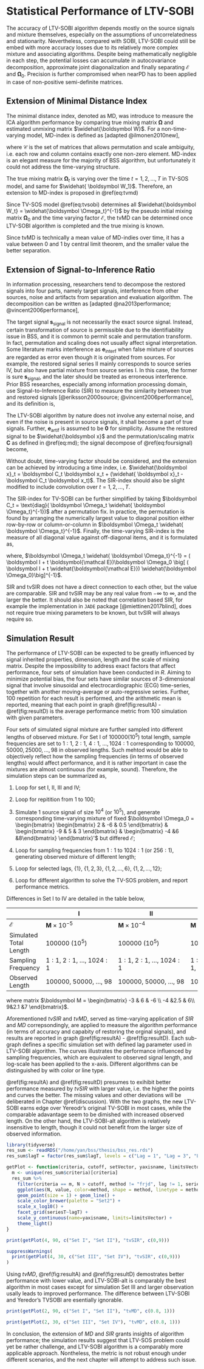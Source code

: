 # Statistical Performance of LTV-SOBI {#performance}

The accuracy of LTV-SOBI algorithm depends mostly on the source signals and mixture themselves, especially on the assumptions of uncorrelatedness and stationarity. Nevertheless, compared with SOBI, LTV-SOBI could still be embed with more accuracy losses due to its relatively more complex mixture and associating algorithms. Despite being mathematically negligible in each step, the potential losses can accumulate in autocovariance decomposition, approximate joint diagonalization and finally separating $\boldsymbol{\mathcal E}$ and $\boldsymbol \Omega_0$. Precision is further compromised when nearPD has to been applied in case of non-positive semi-definite matrices.

## Extension of Minimal Distance Index

The minimal distance index, denoted as MD, was introduce to measure the ICA algorithm performance by comparing true mixing matrix $\boldsymbol \Omega$ and estimated unmixing matrix $\widehat{\boldsymbol W}$. For a non-time-varying model, MD-index is defined as [adapted @ilmonen2010new], 

\begin{equation}
\text{MD} (\widehat{ \boldsymbol {W}}) = \frac 1 {\sqrt{p-1}} \inf\limits_{ \boldsymbol C \in \mathcal C} || \boldsymbol C \widehat{ \boldsymbol {W}} \boldsymbol \Omega - \boldsymbol I_p||
(\#eq:md)
\end{equation}

where $\mathcal C$ is the set of matrices that allows permutation and scale ambiguity, i.e. each row and column contains exactly one non-zero element. MD-index is an elegant measure for the majority of BSS algorithm, but unfortunately it could not address the time-varying structure.

The true mixing matrix $\boldsymbol \Omega_t$ is varying over the time $t=1,2,\dots,T$ in TV-SOS model, and same for $\widehat{ \boldsymbol W_1}$. Therefore, an extension to MD-index is proposed in \@ref(eq:tvmd)

\begin{equation}
\text{tvMD}(\{\widehat{ \boldsymbol W_1}, \widehat{ \boldsymbol W_2}, \dots, \widehat{ \boldsymbol W_T}\}) = \frac 1 T \sum\limits_{t=1}^T \text{MD}(\widehat{ \boldsymbol W_t})
(\#eq:tvmd)
\end{equation}

Since TV-SOS model \@ref(eq:tvsobi) determines all $\widehat{\boldsymbol W_t} = \widehat{\boldsymbol \Omega_t}^{-1}$ by the pseudo initial mixing matrix $\boldsymbol \Omega_0$ and the time varying factor $\boldsymbol{\mathcal E}$, the tvMD can be determined once LTV-SOBI algorithm is completed and the true mixing is known.

Since tvMD is technically a mean value of MD-indies over time, it has a value between $0$ and $1$ by central limit theorem, and the smaller value the better separation.

## Extension of Signal-to-Inference Ratio

In information processing, researchers tend to decompose the restored signals into four parts, namely target signals, interference from other sources, noise and artifacts from separation and evaluation algorithm. The decomposition can be written as [adapted @na2013performance; @vincent2006performance],

\begin{equation}
\boldsymbol x = \boldsymbol s_\text{signal} + \boldsymbol s_\text{interf} + \boldsymbol e_\text{noise} + \boldsymbol e_\text{artif}
(\#eq:foursignal)
\end{equation}

The target signal $\boldsymbol s_\text{signal}$ is not necessarily the exact source signal. Instead, certain transformation of source is permissible due to the identifiability issue in BSS, and it is common to permit scale and permutation transform. In fact, permutation and scaling does not usually affect signal interpretation. Some literature marks interference as $\boldsymbol e_\text{interf}$ when false mixture of sources are regarded as error even though it is originated from sources. For example, the restored signal series II mainly corresponds to source series IV, but also have partial mixture from source series I. In this case, the former is sure $\boldsymbol s_\text{signal}$, and the later should be treated as erroneous interference. Prior BSS researches, especially among information processing domain, use Signal-to-Inference Ratio (SIR) to measure the similarity between true and restored signals [@eriksson2000source; @vincent2006performance], and its definition is,

\begin{equation}
\text{SIR}= 10 \log_{10} \frac{|| \boldsymbol s_\text{target} ||^2}{|| \boldsymbol s_\text{interf}||^2}
(\#eq:sir)
\end{equation}

The LTV-SOBI algorithm by nature does not involve any external noise, and even if the noise is present in source signals, it shall become a part of true signals. Further, $\boldsymbol e_\text{artif}$ is assumed to be $\boldsymbol 0$ for simplicity. Assume the restored signal to be $\widehat{\boldsymbol x}$ and the permutation/scaling matrix $\boldsymbol C$ as defined in \@ref(eq:md); the signal decompose of \@ref(eq:foursignal) become,

\begin{equation}
\begin{aligned}
\widehat{\boldsymbol x} &= \boldsymbol {s}_\text{signal} + \boldsymbol s_\text{interf}
\\ &= \boldsymbol {Cx} + (\widehat{ \boldsymbol x} - \boldsymbol {Cx}) 
\end{aligned}
(\#eq:twosignal)
\end{equation}

Without doubt, time-varying factor should be considered, and the extension can be achieved by introducing a time index, i.e. $\widehat{\boldsymbol x}_t = \boldsymbol C_t \boldsymbol x_t + (\widehat{ \boldsymbol x}_t - \boldsymbol C_t \boldsymbol x_t)$. The SIR-index should also be slight modified to include convolution over $t=1,2,\dots,T$.

The SIR-index for TV-SOBI can be further simplified by taking $\boldsymbol C_t = \text{diag}( \boldsymbol \Omega_t \widehat{ \boldsymbol \Omega_t}^{-1})$ after a permutation fix. In practice, the permutation is found by arranging the numerically largest value to diagonal position either row-by-row or column-or-column in $\boldsymbol \Omega_t \widehat{ \boldsymbol \Omega_t}^{-1}$. Finally, the time-varying SIR-index is the measure of all diagonal value against off-diagonal items, and it is formulated as,

\begin{equation}
\text{tvSIR}= 10 \log_{10} \frac{ \sum\limits_{t=1}^T|| \text{diag}( \boldsymbol \Omega_t \widehat{ \boldsymbol \Omega_t}^{-1}) ||^2}{ \sum\limits_{t=1}^T || \text{off}( \boldsymbol \Omega_t \widehat{ \boldsymbol \Omega_t}^{-1})||^2} 
(\#eq:tvsir)
\end{equation}

where, $\boldsymbol \Omega_t \widehat{ \boldsymbol \Omega_t}^{-1} = ( \boldsymbol I + t \boldsymbol{\mathcal E})\boldsymbol \Omega_0 \big[ ( \boldsymbol I + t \widehat{\boldsymbol{\mathcal E}}) \widehat{\boldsymbol \Omega_0}\big]^{-1}$.

SIR and tvSIR does not have a direct connection to each other, but the value are comparable. SIR and tvSIR may be any real value from $-\infty$ to $\infty$, and the larger the better. It should also be noted that correlation based SIR, for example the implementation in `JADE` package [@miettinen2017blind], does not require true mixing parameters to be known, but tvSIR will always require so.

## Simulation Result

The performance of LTV-SOBI can be expected to be greatly influenced by signal inherited properties, dimension, length and the scale of mixing matrix. Despite the impossibility to address exact factors that affect performance, four sets of simulation have been conducted in _R_. Aiming to minimize potential bias, the four sets have similar sources of 3-dimensional signal that involve sinusoidal and electrocardiographic (ECG) time-series, together with another moving-average or auto-regressive series. Further, 100 repetition for each result is performed, and the arithmetic mean is reported, meaning that each point in graph \@ref(fig:resultA) - \@ref(fig:resultD) is the average performance metric from 100 simulation with given parameters.

Four sets of simulated signal mixture are further sampled into different lengths of observed mixture. For Set I of $100000 (10^5)$ total length, sample frequencies are set to $1:1,\ 2:1,\ 4:1,\ \dots,  1024:1$ corresponding to $100000, 50000, 25000,\dots, 98$ in observed lengths. Such mehtod would be able to objectively reflect how the sampling frequencies (in terms of observed lengths) would affect performance, and it is rather important in case the mixtures are almost continuous (for example, sound). Therefore, the simulation steps can be summarized as,

1. Loop for set I, II, III and IV;

2. Loop for repitition from 1 to 100;

3. Simulate 1 source signal of size $10^4$ (or $10^5$), and generate corresponding time-varying mixture of fixed $\boldsymbol \Omega_0 = \begin{bmatrix} \begin{bmatrix} 2 & -6 & 0.5 \end{bmatrix} &  \begin{bmatrix} -9 & 5  & 3 \end{bmatrix} & \begin{bmatrix}  -4 &6 &8\end{bmatrix} \end{bmatrix}'$ but differed $\boldsymbol{\mathcal E}$;

4. Loop for sampling frequencies from $1:1$ to $1024:1$ (or $256:1$), generating observed mixture of different length;

5. Loop for selected lags, $\{1\}, \ \{1,2,3\}, \ \{1,2,\dots,6\}, \ \{1,2,\dots,12\}$;

6. Loop for different algorithm to solve the TV-SOS problem, and report performance metrics.

Differences in Set I to IV are detailed in the table below,

|  | I | II | III | IV |
|---|---|---|---|---|
| $\boldsymbol{\mathcal E}$ | $\boldsymbol M \times 10^{-5}$ | $\boldsymbol M \times 10^{-4}$ | $\boldsymbol M \times 10^{-5}$ | $\boldsymbol M \times 10^{-4}$ |
| Simulated Total Length | $100000\ (10^5)$ | $100000\ (10^5)$ | $10000\ (10^4)$ | $10000\ (10^4)$ |
| Sampling Frequency | $1:1,\ 2:1,\ \dots,\ 1024:1$ | $1:1,\ 2:1,\ \dots,\ 1024:1$ | $1:1,\ 2:1,\ \dots,\ 512:1$ | $1:1,\ 2:1,\  \dots,\ 512:1$ |
| Observed Length | $100000,\ 50000,\ \dots ,\ 98$ | $100000,\ 50000,\ \dots ,\ 98$ | $10000,\ 5000,\ \dots ,\ 40$ | $10000,\ 5000,\ \dots ,\ 40$ |

where matrix $\boldsymbol M = \begin{bmatrix} -3 & 6 & -6 \\ -4 &2.5 & 6\\ 9&2.1 &7 \end{bmatrix}$.

Aforementioned $tvSIR$ and $tvMD$, served as time-varying application of $SIR$ and $MD$ correpsondingly, are applied to measure the algorithm performance (in terms of accuracy and capabity of restoring the orginal signals), and results are reported in graph \@ref(fig:resultA) - \@ref(fig:resultD). Each sub-graph defines a specific simulation set with defined lag parameter used in LTV-SOBI algorithm. The curves illustrates the performance influenced by sampling frequencies, which are equivalent to observed signal length, and log-scale has been applied to the x-axis. Different algorithms can be distinguished by with color or line type.

\@ref(fig:resultA) and \@ref(fig:resultD) presumes to exihibit better performance measured by $tvSIR$ with larger value, i.e. the higher the points and curves the better. The missing values and other deviations will be deliberated in Chapter \@ref(discussion). With the two graphs, the new LTV-SOBI earns edge over Yereodr's original TV-SOBI in most cases, while the comparable adavantage seem to be dimished with increased observed length. On the other hand, the LTV-SOBI-alt algorithm is relatively insensitive to length, though it could not benefit from the larger size of observed information.

```r
library(tidyverse)
res_sum <- readRDS("/home/yan/bss/thesis/bss_res.rds")
res_sum$lagT = factor(res_sum$lagT, levels = c("Lag = 1", "Lag = 3", "Lag = 6", "Lag = 12"))

getPlot <- function(criteria, cutoff, setVector, yaxisname, limitsVector){
  m <- unique(res_sum$criteria)[criteria]
  res_sum %>%
    filter(criteria == m, N > cutoff, method != "frjd", lag != 1, seriesT %in% setVector) %>%
    ggplot(aes(N, value, color=method, shape = method, linetype = method)) +
    geom_point(size = 1) + geom_line() + 
    scale_color_brewer(palette = "Set2") +
    scale_x_log10() +
    facet_grid(seriesT~lagT) +
    scale_y_continuous(name=yaxisname, limits=limitsVector) +
    theme_light()
}
```

```r
print(getPlot(4, 90, c("Set I", "Set II"), "tvSIR", c(0,9)))
```

```r
suppressWarnings(
  print(getPlot(4, 30, c("Set III", "Set IV"), "tvSIR", c(0,9)))
)
```

Using $tvMD$, \@ref(fig:resultA) and \@ref(fig:resultD) demostrates better performance with lower value, and LTV-SOBI-alt is comparably the best algorithm in most cases except for simulation Set III and larger observation usally leads to improved performance. The difference between LTV-SOBI and Yeredor's TVSOBI are esentially ignorable.

```r
print(getPlot(2, 90, c("Set I", "Set II"), "tvMD", c(0.8, 1)))
```

```r
print(getPlot(2, 30, c("Set III", "Set IV"), "tvMD", c(0.8, 1)))
```

In conclusion, the extension of $MD$ and $SIR$ grants insights of algorithm performance; the simulation results suggest that LTV-SOS problem could yet be rather challenge, and LTV-SOBI algorithm is a comparably more applicable approach. Nontheless, the metric is not robust enough under different scenarios, and the next chapter will attempt to address such issue.